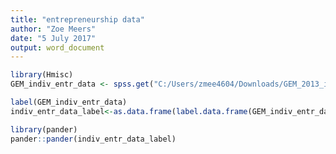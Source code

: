 ```yaml
---
title: "entrepreneurship data"
author: "Zoe Meers"
date: "5 July 2017"
output: word_document
---
```

```r
library(Hmisc)
GEM_indiv_entr_data <- spss.get("C:/Users/zmee4604/Downloads/GEM_2013_ind_entrep_data.sav", use.value.labels = TRUE)
```
```r
label(GEM_indiv_entr_data)
indiv_entr_data_label<-as.data.frame(label.data.frame(GEM_indiv_entr_data))
```


```r
library(pander)
pander::pander(indiv_entr_data_label)
```


